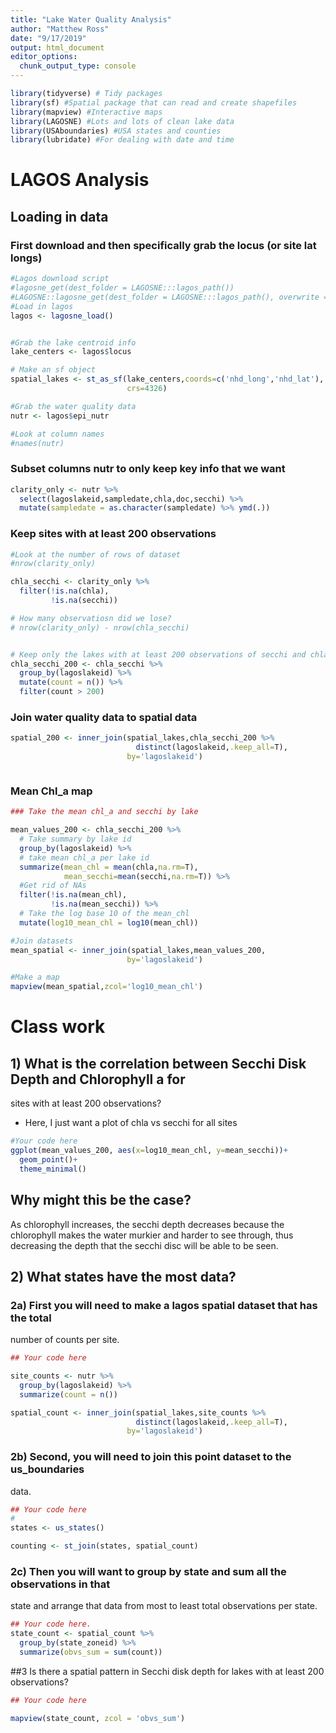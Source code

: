```yaml
---
title: "Lake Water Quality Analysis"
author: "Matthew Ross"
date: "9/17/2019"
output: html_document
editor_options: 
  chunk_output_type: console
---
```




```r
library(tidyverse) # Tidy packages
library(sf) #Spatial package that can read and create shapefiles 
library(mapview) #Interactive maps
library(LAGOSNE) #Lots and lots of clean lake data
library(USAboundaries) #USA states and counties
library(lubridate) #For dealing with date and time
```


# LAGOS Analysis


## Loading in data


### First download and then specifically grab the locus (or site lat longs)
```r
#Lagos download script
#lagosne_get(dest_folder = LAGOSNE:::lagos_path())
#LAGOSNE::lagosne_get(dest_folder = LAGOSNE:::lagos_path(), overwrite = T)
#Load in lagos
lagos <- lagosne_load()


#Grab the lake centroid info
lake_centers <- lagos$locus

# Make an sf object 
spatial_lakes <- st_as_sf(lake_centers,coords=c('nhd_long','nhd_lat'),
                          crs=4326)

#Grab the water quality data
nutr <- lagos$epi_nutr

#Look at column names
#names(nutr)
```

### Subset columns nutr to only keep key info that we want


```r
clarity_only <- nutr %>%
  select(lagoslakeid,sampledate,chla,doc,secchi) %>%
  mutate(sampledate = as.character(sampledate) %>% ymd(.))

```


### Keep sites with at least 200 observations 

```r

#Look at the number of rows of dataset
#nrow(clarity_only)

chla_secchi <- clarity_only %>%
  filter(!is.na(chla),
         !is.na(secchi))

# How many observatiosn did we lose?
# nrow(clarity_only) - nrow(chla_secchi)


# Keep only the lakes with at least 200 observations of secchi and chla
chla_secchi_200 <- chla_secchi %>%
  group_by(lagoslakeid) %>%
  mutate(count = n()) %>%
  filter(count > 200)


```


### Join water quality data to spatial data

```r
spatial_200 <- inner_join(spatial_lakes,chla_secchi_200 %>%
                            distinct(lagoslakeid,.keep_all=T),
                          by='lagoslakeid')



```

### Mean Chl_a map

```r
### Take the mean chl_a and secchi by lake

mean_values_200 <- chla_secchi_200 %>%
  # Take summary by lake id
  group_by(lagoslakeid) %>%
  # take mean chl_a per lake id
  summarize(mean_chl = mean(chla,na.rm=T),
            mean_secchi=mean(secchi,na.rm=T)) %>%
  #Get rid of NAs
  filter(!is.na(mean_chl),
         !is.na(mean_secchi)) %>%
  # Take the log base 10 of the mean_chl
  mutate(log10_mean_chl = log10(mean_chl))

#Join datasets
mean_spatial <- inner_join(spatial_lakes,mean_values_200,
                          by='lagoslakeid') 

#Make a map
mapview(mean_spatial,zcol='log10_mean_chl')
```


# Class work

## 1) What is the correlation between Secchi Disk Depth and Chlorophyll a for
sites with at least 200 observations?

- Here, I just want a plot of chla vs secchi for all sites 

```r
#Your code here
ggplot(mean_values_200, aes(x=log10_mean_chl, y=mean_secchi))+
  geom_point()+
  theme_minimal()


```


## Why might this be the case? 
 As chlorophyll increases, the secchi depth decreases because the chlorophyll makes the water murkier and harder to see through, thus decreasing the depth that the secchi disc will be able to be seen.

## 2) What states have the most data?

### 2a) First you will need to make a lagos spatial dataset that has the total 
number of counts per site.

```r
## Your code here

site_counts <- nutr %>%
  group_by(lagoslakeid) %>%
  summarize(count = n())

spatial_count <- inner_join(spatial_lakes,site_counts %>%
                            distinct(lagoslakeid,.keep_all=T),
                          by='lagoslakeid')


```


### 2b) Second, you will need to join this point dataset to the us_boundaries 
data. 

```r
## Your code here
#
states <- us_states()

counting <- st_join(states, spatial_count)


```


### 2c) Then you will want to group by state and sum all the observations in that
state and arrange that data from most to least total observations per state. 

```r
## Your code here. 
state_count <- spatial_count %>%
  group_by(state_zoneid) %>%
  summarize(obvs_sum = sum(count))
```

##3 Is there a spatial pattern in Secchi disk depth for lakes with at least 200 
observations?

```r
## Your code here

mapview(state_count, zcol = 'obvs_sum')
```


